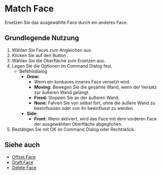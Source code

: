 
# Match Face

<Reference shortcut="" command="Match Face" button="Rechts von der Befehlsleiste" />

Ersetzen Sie das ausgewählte Face durch ein anderes Face.

## Grundlegende Nutzung

1. Wählen Sie Faces zum Angleichen aus.
2. Klicken Sie auf den Button <ButtonIcon type="button-match-face" />.
3. Wählen Sie die Oberfläche zum Ersetzen aus.
4. Legen Sie die Optionen im Command Dialog fest.
    - <Kst>Befehlsdialog</Kst>
        - **Grow:**
            - Wenn ein konkaves inneres Face versetzt wird.
            - **Moving:** Bewegen Sie die gesamte Wand, wenn der Versatz zur äußeren Wand gelangt.
            - **Fixed:** Stoppen Sie an der äußeren Wand.
            - **None:** Fahren Sie von selbst fort, ohne die äußere Wand zu beeinflussen oder von ihr beeinflusst zu werden.
        - **Side:** 
            - **Front:** Wenn aktiviert, wird das Face mit dem vorderen Face der ausgewählten Oberfläche abgeglichen.
5. Bestätigen Sie mit OK im Command Dialog oder Rechtsklick.

<VideoPlayer fileName="match-face"/>

## Siehe auch
- [Offset Face](./offset-face)
- [Draft Face](./draft-face)
- [Delete Face](./delete-face)